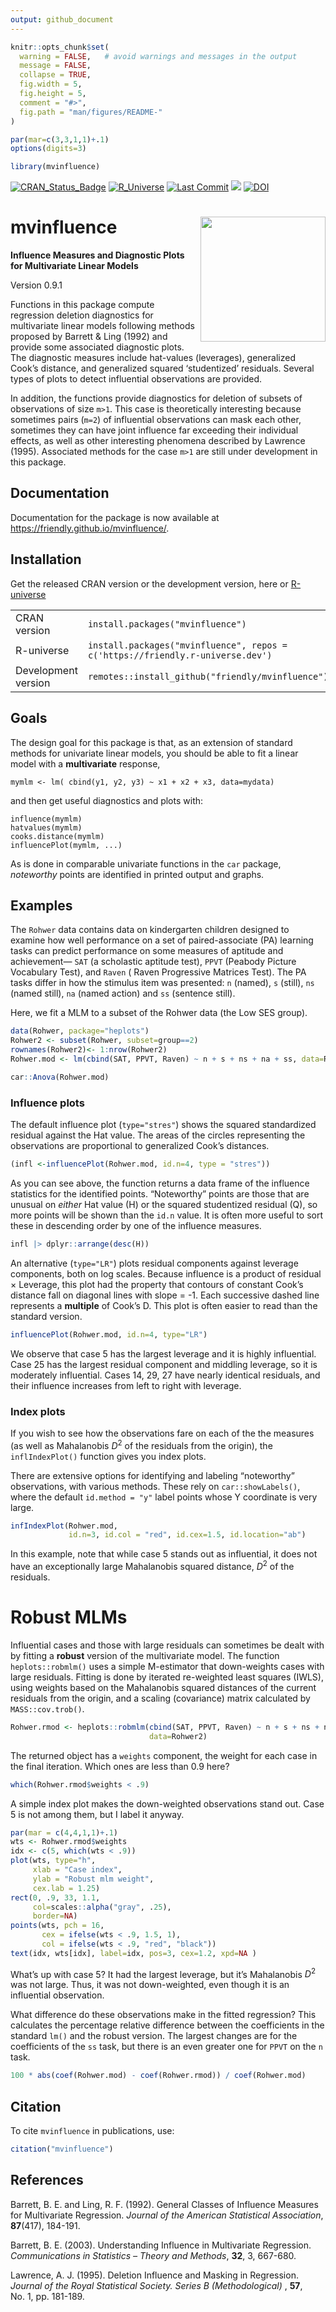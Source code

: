 ```yaml
---
output: github_document
---
```


<!-- README.md is generated from README.Rmd. Please edit that file and knit again -->


```r
knitr::opts_chunk$set(
  warning = FALSE,   # avoid warnings and messages in the output
  message = FALSE,
  collapse = TRUE,
  fig.width = 5,
  fig.height = 5,
  comment = "#>",
  fig.path = "man/figures/README-"
)

par(mar=c(3,3,1,1)+.1)
options(digits=3)
```

```r
library(mvinfluence)
```

[![CRAN_Status_Badge](http://www.r-pkg.org/badges/version/mvinfluence)](https://cran.r-project.org/package=mvinfluence)
[![R_Universe](https://friendly.r-universe.dev/badges/mvinfluence)](https://friendly.r-universe.dev/mvinfluence)
[![Last Commit](https://img.shields.io/github/last-commit/friendly/mvinfluence)](https://github.com/friendly/mvinfluence/)
[![](http://cranlogs.r-pkg.org/badges/grand-total/mvinfluence)](https://cran.r-project.org/package=mvinfluence)
[![DOI](https://zenodo.org/badge/128774860.svg)](https://zenodo.org/badge/latestdoi/128774860)



# mvinfluence <img src="man/figures/logo.png" align="right" height="200px" />

**Influence Measures and Diagnostic Plots for Multivariate Linear Models**

Version 0.9.1

Functions in this package compute regression deletion diagnostics for multivariate linear models following
methods proposed by  Barrett & Ling (1992)
and provide some associated
diagnostic plots.  The diagnostic measures include hat-values (leverages), generalized Cook's distance, and
generalized squared 'studentized' residuals.  Several types of plots to detect influential observations are
provided.

In addition, the functions provide diagnostics for deletion of
subsets of observations of size `m>1`. This case is theoretically interesting
because sometimes pairs (`m=2`) of influential observations can mask each other,
sometimes they can have joint influence far exceeding their individual effects,
as well as other interesting phenomena described by Lawrence (1995).
Associated methods for the case
`m>1` are still under development in this package.

## Documentation
Documentation for the package is now available at [https://friendly.github.io/mvinfluence/](https://friendly.github.io/mvinfluence/).


## Installation

Get the released CRAN version or the development version, here or [R-universe](https://friendly.r-universe.dev)

|                     |                                                                                |
|---------------------|--------------------------------------------------------------------------------|
| CRAN version        | `install.packages("mvinfluence")`                                              |
| R-universe          | `install.packages("mvinfluence", repos = c('https://friendly.r-universe.dev')` |
| Development version | `remotes::install_github("friendly/mvinfluence")`                              |

## Goals

The design goal for this package is that, as an extension of standard methods for univariate linear models, you should be able to fit a linear model with a **multivariate** response,

    mymlm <- lm( cbind(y1, y2, y3) ~ x1 + x2 + x3, data=mydata)

and then get useful diagnostics and plots with:

    influence(mymlm)
    hatvalues(mymlm)
    cooks.distance(mymlm)
    influencePlot(mymlm, ...)  

As is done in comparable univariate functions in the `car` package, *noteworthy* points are identified in printed output and graphs.


## Examples

The `Rohwer` data contains data on kindergarten children designed to examine how well performance on a set of paired-associate (PA) 
learning tasks can predict performance on some measures of aptitude and achievement---
`SAT` (a scholastic aptitude test),
`PPVT` (Peabody Picture Vocabulary Test), and 
`Raven` ( Raven Progressive Matrices Test). The PA tasks differ in how the stimulus item was presented:
`n` (named), 
`s` (still), 
`ns` (named still), 
`na` (named action) and 
`ss` (sentence still).

Here, we fit a MLM to a subset of the Rohwer data (the Low SES group). 

```r
data(Rohwer, package="heplots")
Rohwer2 <- subset(Rohwer, subset=group==2)
rownames(Rohwer2)<- 1:nrow(Rohwer2)
Rohwer.mod <- lm(cbind(SAT, PPVT, Raven) ~ n + s + ns + na + ss, data=Rohwer2)

car::Anova(Rohwer.mod)
```

### Influence plots

The default influence plot (`type="stres"`) shows the squared standardized residual against the Hat value. The areas of the circles representing the observations are proportional to generalized Cook's distances.

```r
(infl <-influencePlot(Rohwer.mod, id.n=4, type = "stres"))
```

As you can see above,
the function returns a data frame of the influence statistics for the identified points. "Noteworthy" points are those that are unusual on *either* Hat value (H) or the squared studentized residual (Q), so more points will be shown than the `id.n` value. It is often more useful to sort these in descending order by one of the influence measures.

```r
infl |> dplyr::arrange(desc(H))
```

An alternative (`type="LR"`) plots residual components against leverage components, both on log scales. Because influence is a product of residual $\times$ Leverage, this plot had the property that contours of constant Cook's distance fall on diagonal lines with slope = -1. Each successive dashed line represents 
a **multiple** of Cook's D.
This plot is often easier to read than the standard version. 

```r
influencePlot(Rohwer.mod, id.n=4, type="LR")
```

We observe that case 5 has the largest leverage and it is highly influential.
Case 25 has the largest residual component and middling leverage, so it is moderately influential.
Cases 14, 29, 27 have nearly identical residuals, and their influence increases from left to right
with leverage.

### Index plots
If you wish to see how the observations fare on each of the the measures (as well as Mahalanobis $D^2$ of the residuals from the origin), 
the `inflIndexPlot()` function gives you index plots. 

There are extensive options for identifying and labeling "noteworthy"
observations, with various methods. These rely on `car::showLabels()`, where the default `id.method = "y"` label points whose
Y coordinate is very large.

```r
infIndexPlot(Rohwer.mod, 
             id.n=3, id.col = "red", id.cex=1.5, id.location="ab")
```

In this example, note that while case 5 stands out as influential, it does not have an exceptionally large Mahalanobis
squared distance, $D^2$ of the residuals.

# Robust MLMs

Influential cases and those with large residuals can sometimes be dealt with by fitting a **robust** version of
the multivariate model.  The function `heplots::robmlm()` uses a simple M-estimator that down-weights cases
with large residuals. Fitting is done by iterated re-weighted least squares (IWLS), using weights based on the Mahalanobis squared distances of the current residuals from the origin, and a scaling (covariance) matrix calculated by `MASS::cov.trob()`.

```r
Rohwer.rmod <- heplots::robmlm(cbind(SAT, PPVT, Raven) ~ n + s + ns + na + ss, 
                               data=Rohwer2)
```

The returned object has a `weights` component, the weight for each case in the final iteration. Which ones are less than 0.9 here?
```r
which(Rohwer.rmod$weights < .9)
```

A simple index plot makes the down-weighted observations stand out. Case 5 is not among them, but I label it anyway.
```r
par(mar = c(4,4,1,1)+.1)
wts <- Rohwer.rmod$weights
idx <- c(5, which(wts < .9))
plot(wts, type="h",
     xlab = "Case index", 
     ylab = "Robust mlm weight",
     cex.lab = 1.25)
rect(0, .9, 33, 1.1, 
     col=scales::alpha("gray", .25), 
     border=NA)
points(wts, pch = 16, 
       cex = ifelse(wts < .9, 1.5, 1),
       col = ifelse(wts < .9, "red", "black"))
text(idx, wts[idx], label=idx, pos=3, cex=1.2, xpd=NA )
```

What's up with case 5? It had the largest leverage, but it's Mahalanobis $D^2$ was not large.
Thus, it was not down-weighted, even though it is an influential observation.

What difference do these observations make in the fitted regression? This calculates the percentage relative difference
between the coefficients in the standard `lm()` and the robust version.  The largest changes are for the coefficients
of the `ss` task, but there is an even greater one for `PPVT` on the `n` task.
```r
100 * abs(coef(Rohwer.mod) - coef(Rohwer.rmod)) / coef(Rohwer.mod)
```

## Citation
To cite `mvinfluence` in publications, use:
```r
citation("mvinfluence")
```


## References

Barrett, B. E. and Ling, R. F. (1992).
General Classes of Influence Measures for Multivariate Regression.
*Journal of the American Statistical Association*, **87**(417), 184-191.

Barrett, B. E. (2003). Understanding Influence in Multivariate Regression.
*Communications in Statistics -- Theory and Methods*, **32**, 3, 667-680.

Lawrence, A. J. (1995). Deletion Influence and Masking in Regression.
*Journal of the Royal Statistical Society. Series B (Methodological)* , **57**, No. 1, pp. 181-189. 



